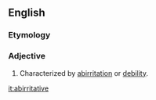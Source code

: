 ==English==

===Etymology===
{{suffix|abirritate|ive}}

===Adjective===
{{en-adj}}

# {{medicine}} Characterized by [[abirritation]] or [[debility]].

[[it:abirritative]]